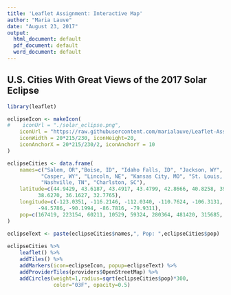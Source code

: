 ---
title: 'Leaflet Assignment: Interactive Map'
author: "Maria Lauve"
date: "August 23, 2017"
output:
  html_document: default
  pdf_document: default
  word_document: default
---

## U.S. Cities With Great Views of the 2017 Solar Eclipse

```{r, echo=FALSE, warning=FALSE, message=FALSE}

library(leaflet)

eclipseIcon <- makeIcon(
#    iconUrl = "./solar_eclipse.png",
    iconUrl = "https://raw.githubusercontent.com/marialauve/Leaflet-Assignment/master/solar_eclipse.png",
    iconWidth = 20*215/230, iconHeight=20,
    iconAnchorX = 20*215/230/2, iconAnchorY = 10
)

eclipseCities <- data.frame(
    names=c("Salem, OR","Boise, ID", "Idaho Falls, ID", "Jackson, WY",
           "Casper, WY", "Lincoln, NE", "Kansas City, MO", "St. Louis, MO",
           "Nashville, TN", "Charlston, SC"),
    latitude=c(44.9429, 43.6187, 43.4917, 43.4799, 42.8666, 40.8258, 39.0997,
          38.6270, 36.1627, 32.7765),
    longitude=c(-123.0351, -116.2146, -112.0340, -110.7624, -106.3131, -96.6852,
          -94.5786, -90.1994, -86.7816, -79.9311),
    pop=c(167419, 223154, 60211, 10529, 59324, 280364, 481420, 315685, 684410, 134385)
)

eclipseText <- paste(eclipseCities$names,", Pop: ",eclipseCities$pop)
    
eclipseCities %>%
    leaflet() %>%
    addTiles() %>%
    addMarkers(icon=eclipseIcon, popup=eclipseText) %>%
    addProviderTiles(providers$OpenStreetMap) %>%
    addCircles(weight=1,radius=sqrt(eclipseCities$pop)*300,
               color="03F", opacity=0.5)

```
